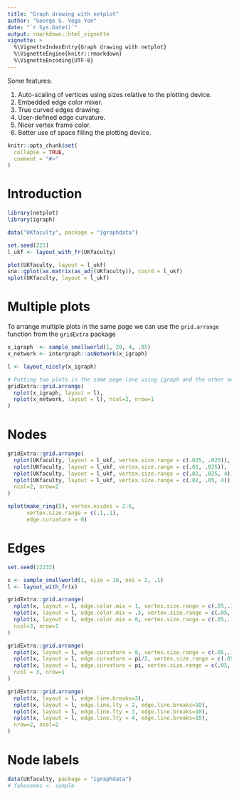 ```yaml
---
title: "Graph drawing with netplot"
author: "George G. Vega Yon"
date: "`r Sys.Date()`"
output: rmarkdown::html_vignette
vignette: >
  %\VignetteIndexEntry{Graph drawing with netplot}
  %\VignetteEngine{knitr::rmarkdown}
  %\VignetteEncoding{UTF-8}
---
```


Some features:

1.  Auto-scaling of vertices using sizes relative to the plotting device.
2.  Embedded edge color mixer.
3.  True curved edges drawing.
4.  User-defined edge curvature.
5.  Nicer vertex frame color.
6.  Better use of space filling the plotting device.


```r
knitr::opts_chunk$set(
  collapse = TRUE,
  comment = "#>"
)
```

# Introduction

```r
library(netplot)
library(igraph)

data("UKfaculty", package = "igraphdata")

set.seed(225)
l_ukf <- layout_with_fr(UKfaculty)

plot(UKfaculty, layout = l_ukf)
sna::gplot(as.matrix(as_adj(UKfaculty)), coord = l_ukf)
nplot(UKfaculty, layout = l_ukf)
```


# Multiple plots

To arrange multiple plots in the same page we can use the `grid.arrange` function from the `gridExtra` package

```r
x_igraph  <- sample_smallworld(1, 20, 4, .05)
x_network <- intergraph::asNetwork(x_igraph)

l <- layout_nicely(x_igraph)

# Putting two plots in the same page (one using igraph and the other network)
gridExtra::grid.arrange(
  nplot(x_igraph, layout = l),
  nplot(x_network, layout = l), ncol=2, nrow=1
)
```


# Nodes

```r

gridExtra::grid.arrange(
  nplot(UKfaculty, layout = l_ukf, vertex.size.range = c(.025, .025)),
  nplot(UKfaculty, layout = l_ukf, vertex.size.range = c(.01, .025)),
  nplot(UKfaculty, layout = l_ukf, vertex.size.range = c(.01, .025, 4)),
  nplot(UKfaculty, layout = l_ukf, vertex.size.range = c(.02, .05, 4)),
  ncol=2, nrow=2
)


```

```r
nplot(make_ring(5), vertex.nsides = 2:6,
      vertex.size.range = c(.1,.1),
      edge.curvature = 0)
```

# Edges

```r
set.seed(12233)

x <- sample_smallworld(1, size = 10, nei = 2, .1)
l <- layout_with_fr(x)
```


```r

gridExtra::grid.arrange(
  nplot(x, layout = l, edge.color.mix = 1, vertex.size.range = c(.05,.1)),
  nplot(x, layout = l, edge.color.mix = .5, vertex.size.range = c(.05,.1)),
  nplot(x, layout = l, edge.color.mix = 0, vertex.size.range = c(.05,.1)),
  ncol=3, nrow=1
)

```

```r
gridExtra::grid.arrange(
  nplot(x, layout = l, edge.curvature = 0, vertex.size.range = c(.05,.1)),
  nplot(x, layout = l, edge.curvature = pi/2, vertex.size.range = c(.05,.1)),
  nplot(x, layout = l, edge.curvature = pi, vertex.size.range = c(.05,.1)),
  ncol = 3, nrow=1
)
```

```r
gridExtra::grid.arrange(
  nplot(x, layout = l, edge.line.breaks=3),
  nplot(x, layout = l, edge.line.lty = 2, edge.line.breaks=10),
  nplot(x, layout = l, edge.line.lty = 3, edge.line.breaks=10),
  nplot(x, layout = l, edge.line.lty = 4, edge.line.breaks=10),
  nrow=2, ncol=2
)
```

# Node labels

```r
data(UKfaculty, package = "igraphdata")
# fakenames <- sample
```

